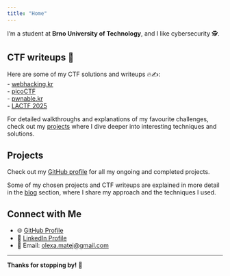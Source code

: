 ```yaml
---
title: "Home"
---
```


I'm a student at **Brno University of Technology**, and I like cybersecurity 🕵️.

## CTF writeups 🚩
Here are some of my CTF solutions and writeups 🔥✍️:  
- [webhacking.kr](https://github.com/olexamatej/webhacking.kr)  
- [picoCTF](https://github.com/olexamatej/picoctf)  
- [pwnable.kr](https://github.com/olexamatej/pwnable.kr)  
- [LACTF 2025](https://github.com/olexamatej/lactf2025)  

For detailed walkthroughs and explanations of my favourite challenges, check out my [projects](https://github.com/olexamatej?tab=repositories) where I dive deeper into interesting techniques and solutions.

## Projects
Check out my [GitHub profile](https://github.com/olexamatej) for all my ongoing and completed projects.

Some of my chosen projects and CTF writeups are explained in more detail in the [blog](/blogs/) section, where I share my approach and the techniques I used.

## Connect with Me
- 🌐 [GitHub Profile](https://github.com/olexamatej)
- 💼 [LinkedIn Profile](https://www.linkedin.com/in/matej-olexa-0b7883222/)
- 📧 Email: [olexa.matej@gmail.com](mailto:olexa.matej@gmail.com)

---
**Thanks for stopping by!** 🚀
